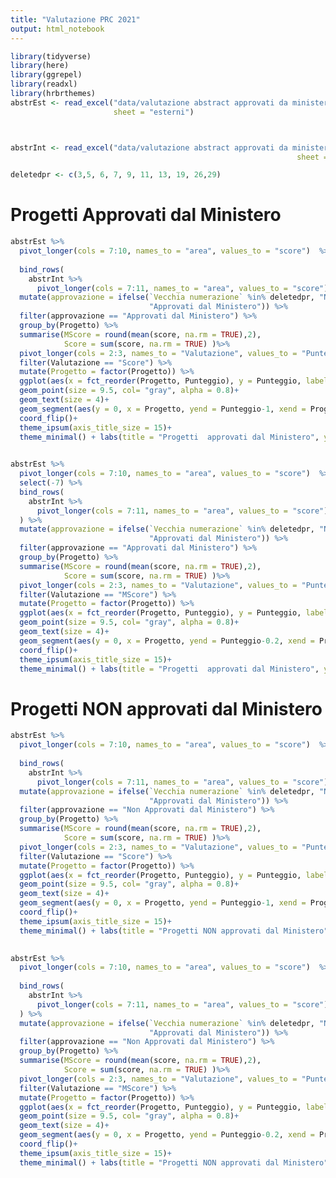 ```yaml
---
title: "Valutazione PRC 2021"
output: html_notebook
---
```

  

```r
library(tidyverse)
library(here)
library(ggrepel)
library(readxl)
library(hrbrthemes)
abstrEst <- read_excel("data/valutazione abstract approvati da ministero.xlsx", 
                       sheet = "esterni")



abstrInt <- read_excel("data/valutazione abstract approvati da ministero.xlsx", 
                                                                sheet = "interni")

deletedpr <- c(3,5, 6, 7, 9, 11, 13, 19, 26,29)

```


# Progetti Approvati dal Ministero

```r
abstrEst %>% 
  pivot_longer(cols = 7:10, names_to = "area", values_to = "score")  %>% 
   
  bind_rows(
    abstrInt %>% 
      pivot_longer(cols = 7:11, names_to = "area", values_to = "score")) %>% 
  mutate(approvazione = ifelse(`Vecchia numerazione` %in% deletedpr, "Non Approvati dal Ministero", 
                               "Approvati dal Ministero")) %>%  
  filter(approvazione == "Approvati dal Ministero") %>% 
  group_by(Progetto) %>% 
  summarise(MScore = round(mean(score, na.rm = TRUE),2), 
            Score = sum(score, na.rm = TRUE) )%>% 
  pivot_longer(cols = 2:3, names_to = "Valutazione", values_to = "Punteggio") %>%  
  filter(Valutazione == "Score") %>%  
  mutate(Progetto = factor(Progetto)) %>% 
  ggplot(aes(x = fct_reorder(Progetto, Punteggio), y = Punteggio, label = Punteggio))+
  geom_point(size = 9.5, col= "gray", alpha = 0.8)+
  geom_text(size = 4)+
  geom_segment(aes(y = 0, x = Progetto, yend = Punteggio-1, xend = Progetto))+ 
  coord_flip()+ 
  theme_ipsum(axis_title_size = 15)+
  theme_minimal() + labs(title = "Progetti  approvati dal Ministero", y = "Somma punteggi", x = "Codice Progetto")
  
```


```r
abstrEst %>%
  pivot_longer(cols = 7:10, names_to = "area", values_to = "score")  %>%
  select(-7) %>%
  bind_rows(
    abstrInt %>%
      pivot_longer(cols = 7:11, names_to = "area", values_to = "score")
  ) %>%
  mutate(approvazione = ifelse(`Vecchia numerazione` %in% deletedpr, "Non Approvati dal Ministero",
                               "Approvati dal Ministero")) %>%
  filter(approvazione == "Approvati dal Ministero") %>%
  group_by(Progetto) %>%
  summarise(MScore = round(mean(score, na.rm = TRUE),2),
            Score = sum(score, na.rm = TRUE) )%>%
  pivot_longer(cols = 2:3, names_to = "Valutazione", values_to = "Punteggio") %>%
  filter(Valutazione == "MScore") %>%
  mutate(Progetto = factor(Progetto)) %>%
  ggplot(aes(x = fct_reorder(Progetto, Punteggio), y = Punteggio, label = Punteggio))+
  geom_point(size = 9.5, col= "gray", alpha = 0.8)+
  geom_text(size = 4)+
  geom_segment(aes(y = 0, x = Progetto, yend = Punteggio-0.2, xend = Progetto))+
  coord_flip()+
  theme_ipsum(axis_title_size = 15)+
  theme_minimal() + labs(title = "Progetti  approvati dal Ministero", y = "Media Punteggi", x = "Codice Progetto")

```




# Progetti NON approvati dal Ministero


```r
abstrEst %>% 
  pivot_longer(cols = 7:10, names_to = "area", values_to = "score")  %>% 
   
  bind_rows(
    abstrInt %>% 
      pivot_longer(cols = 7:11, names_to = "area", values_to = "score")) %>% 
  mutate(approvazione = ifelse(`Vecchia numerazione` %in% deletedpr, "Non Approvati dal Ministero", 
                               "Approvati dal Ministero")) %>%  
  filter(approvazione == "Non Approvati dal Ministero") %>% 
  group_by(Progetto) %>% 
  summarise(MScore = round(mean(score, na.rm = TRUE),2), 
            Score = sum(score, na.rm = TRUE) )%>% 
  pivot_longer(cols = 2:3, names_to = "Valutazione", values_to = "Punteggio") %>%
  filter(Valutazione == "Score") %>%  
  mutate(Progetto = factor(Progetto)) %>% 
  ggplot(aes(x = fct_reorder(Progetto, Punteggio), y = Punteggio, label = Punteggio))+
  geom_point(size = 9.5, col= "gray", alpha = 0.8)+
  geom_text(size = 4)+
  geom_segment(aes(y = 0, x = Progetto, yend = Punteggio-1, xend = Progetto))+ 
  coord_flip()+ 
  theme_ipsum(axis_title_size = 15)+
  theme_minimal() + labs(title = "Progetti NON approvati dal Ministero", y = "Somma punteggi", x = "Codice Progetto")
  
```



```r
abstrEst %>%
  pivot_longer(cols = 7:10, names_to = "area", values_to = "score")  %>%
   
  bind_rows(
    abstrInt %>%
      pivot_longer(cols = 7:11, names_to = "area", values_to = "score")
  ) %>% 
  mutate(approvazione = ifelse(`Vecchia numerazione` %in% deletedpr, "Non Approvati dal Ministero",
                               "Approvati dal Ministero")) %>%
  filter(approvazione == "Non Approvati dal Ministero") %>%
  group_by(Progetto) %>%
  summarise(MScore = round(mean(score, na.rm = TRUE),2),
            Score = sum(score, na.rm = TRUE) )%>%
  pivot_longer(cols = 2:3, names_to = "Valutazione", values_to = "Punteggio") %>%
  filter(Valutazione == "MScore") %>%
  mutate(Progetto = factor(Progetto)) %>%
  ggplot(aes(x = fct_reorder(Progetto, Punteggio), y = Punteggio, label = Punteggio))+
  geom_point(size = 9.5, col= "gray", alpha = 0.8)+
  geom_text(size = 4)+
  geom_segment(aes(y = 0, x = Progetto, yend = Punteggio-0.2, xend = Progetto))+
  coord_flip()+
  theme_ipsum(axis_title_size = 15)+
  theme_minimal() + labs(title = "Progetti NON approvati dal Ministero", y = "Media Punteggi", x = "Codice Progetto")

```



